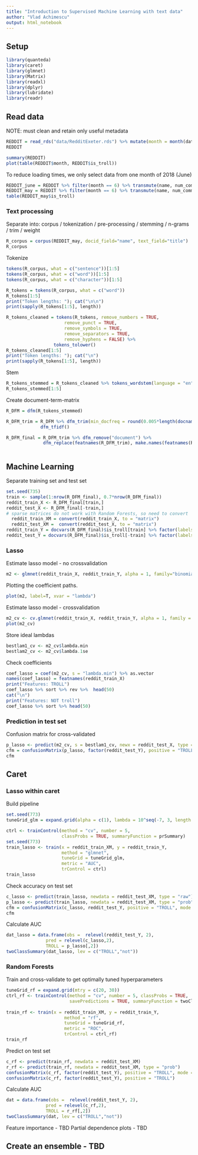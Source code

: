 ```yaml
---
title: "Introduction to Supervised Machine Learning with text data"
author: "Vlad Achimescu"
output: html_notebook
---
```


## Setup

```r
library(quanteda)
library(caret)
library(glmnet)
library(Matrix)
library(readxl)
library(dplyr)
library(lubridate)
library(readr)
```


## Read data

NOTE: must clean and retain only useful metadata

```r
REDDIT = read_rds("data/RedditExeter.rds") %>% mutate(month = month(date))
REDDIT
```

```r
summary(REDDIT)
plot(table(REDDIT$month, REDDIT$is_troll))
```

To reduce loading times, we only select data from one month of 2018 (June)

```r
REDDIT_june = REDDIT %>% filter(month == 6) %>% transmute(name, num_comments, is_self, score, title, hour, is_troll)
REDDIT_may = REDDIT %>% filter(month == 6) %>% transmute(name, num_comments, is_self, score, title, hour, is_troll)
table(REDDIT_may$is_troll)
```

### Text processing

Separate into: corpus / tokenization / pre-processing / stemming / n-grams / trim / weight

```r
R_corpus = corpus(REDDIT_may, docid_field="name", text_field="title")
R_corpus
```

Tokenize

```r
tokens(R_corpus, what = c("sentence"))[1:5]
tokens(R_corpus, what = c("word"))[1:5]
tokens(R_corpus, what = c("character"))[1:5]
```

```r
R_tokens = tokens(R_corpus, what = c("word"))
R_tokens[1:5]
print("Token lengths: "); cat("\n\n")
print(sapply(R_tokens[1:5], length))
```

```r
R_tokens_cleaned = tokens(R_tokens, remove_numbers = TRUE, 
                      remove_punct = TRUE, 
                      remove_symbols = TRUE, 
                      remove_separators = TRUE,
                      remove_hyphens = FALSE) %>% 
                  tokens_tolower()
R_tokens_cleaned[1:5]
print("Token lengths: "); cat("\n")
print(sapply(R_tokens[1:5], length))
```

Stem

```r
R_tokens_stemmed = R_tokens_cleaned %>% tokens_wordstem(language = "en")
R_tokens_stemmed[1:5]
```


Create document-term-matrix

```r
R_DFM = dfm(R_tokens_stemmed) 

R_DFM_trim = R_DFM %>% dfm_trim(min_docfreq = round(0.005*length(docnames(R_corpus)))) %>% 
             dfm_tfidf()

R_DFM_final = R_DFM_trim %>% dfm_remove("document") %>% 
              dfm_replace(featnames(R_DFM_trim), make.names(featnames(R_DFM_trim)))
```


```r

```

## Machine Learning

Separate training set and test set

```r
set.seed(735)
train <- sample(1:nrow(R_DFM_final), 0.7*nrow(R_DFM_final))
reddit_train_X <- R_DFM_final[train,]
reddit_test_X <- R_DFM_final[-train,]
# sparse matrices do not work with Random Forests, so need to convert
  reddit_train_XM = convert(reddit_train_X, to = "matrix")
  reddit_test_XM =  convert(reddit_test_X, to = "matrix")
reddit_train_Y = docvars(R_DFM_final)$is_troll[train] %>% factor(labels = c("not","TROLL"))
reddit_test_Y = docvars(R_DFM_final)$is_troll[-train] %>% factor(labels = c("not","TROLL"))
```


### Lasso

Estimate lasso model - no crossvalidation 

```r
m2 <- glmnet(reddit_train_X, reddit_train_Y, alpha = 1, family="binomial")
```

Plotting the coefficient paths.

```r
plot(m2, label=T, xvar = "lambda")
```

Estimate lasso model - crossvalidation 

```r
m2_cv <- cv.glmnet(reddit_train_X, reddit_train_Y, alpha = 1, family = "binomial")
plot(m2_cv)
```

Store ideal lambdas

```r
bestlam1_cv <- m2_cv$lambda.min
bestlam2_cv <- m2_cv$lambda.1se
```

Check coefficients
```r
coef_lasso = coef(m2_cv, s = "lambda.min") %>% as.vector
names(coef_lasso) = featnames(reddit_train_X)
print("Features: TROLL")
coef_lasso %>% sort %>% rev %>%  head(50)
cat("\n")
print("Features: NOT troll")
coef_lasso %>% sort %>% head(50)
```


### Prediction in test set

Confusion matrix for cross-validated

```r
p_lasso <- predict(m2_cv, s = bestlam1_cv, newx = reddit_test_X, type = "class") %>% factor
cfm = confusionMatrix(p_lasso, factor(reddit_test_Y), positive = "TROLL", mode = "prec_recall")
cfm
```

## Caret

### Lasso within caret

Build pipeline

```r
set.seed(773)
tuneGrid_glm = expand.grid(alpha = c(1), lambda = 10^seq(-7, 3, length = 20) %>% round(7) )

ctrl <- trainControl(method = "cv", number = 5,
                     classProbs = TRUE, summaryFunction = prSummary)
set.seed(773)
train_lasso <- train(x = reddit_train_XM, y = reddit_train_Y, 
                     method = "glmnet",
                     tuneGrid = tuneGrid_glm,
                     metric = "AUC",
                     trControl = ctrl)
train_lasso
```

Check accuracy on test set

```r
c_lasso <- predict(train_lasso, newdata = reddit_test_XM, type = "raw")
p_lasso <- predict(train_lasso, newdata = reddit_test_XM, type = "prob")
cfm = confusionMatrix(c_lasso, reddit_test_Y, positive = "TROLL", mode = "prec_recall")
cfm
```

Calculate AUC
```r
dat_lasso = data.frame(obs =  relevel(reddit_test_Y, 2),
               pred = relevel(c_lasso,2),
               TROLL = p_lasso[,2])
twoClassSummary(dat_lasso, lev = c("TROLL","not"))
```

### Random Forests

Train and cross-validate to get optimally tuned hyperparameters

```r
tuneGrid_rf = expand.grid(mtry = c(20, 30))
ctrl_rf <- trainControl(method = "cv", number = 5, classProbs = TRUE, 
                        savePredictions = TRUE, summaryFunction = twoClassSummary)
  
train_rf <- train(x = reddit_train_XM, y = reddit_train_Y, 
                      method = "rf",
                      tuneGrid = tuneGrid_rf,
                      metric = "ROC",
                      trControl = ctrl_rf)
train_rf
```

Predict on test set

```r
c_rf <- predict(train_rf, newdata = reddit_test_XM)
r_rf <- predict(train_rf, newdata = reddit_test_XM, type = "prob")
confusionMatrix(c_rf, factor(reddit_test_Y), positive = "TROLL", mode = "prec_recall")
confusionMatrix(c_rf, factor(reddit_test_Y), positive = "TROLL")
```

Calculate AUC
```r
dat = data.frame(obs =  relevel(reddit_test_Y, 2),
               pred = relevel(c_rf,2),
               TROLL = r_rf[,2])
twoClassSummary(dat, lev = c("TROLL","not"))
```

Feature importance - TBD
Partial dependence plots - TBD

## Create an ensemble - TBD

